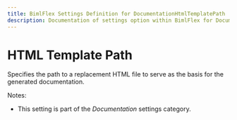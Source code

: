 ```yaml
---
title: BimlFlex Settings Definition for DocumentationHtmlTemplatePath
description: Documentation of settings option within BimlFlex for DocumentationHtmlTemplatePath
---
```

<head>
  <meta name="varigenceProduct" content="BimlFlex"></meta>
  <meta name="varigenceArticleType" content="Reference"></meta>
</head>

# HTML Template Path

Specifies the path to a replacement HTML file to serve as the basis for the generated documentation.

Notes:

* This setting is part of the *Documentation* settings category.

